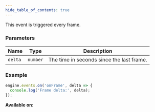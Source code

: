 ```yaml
---
hide_table_of_contents: true
---
```



This event is triggered every frame.

### Parameters

| Name    | Type     | Description                               |
| ------- | -------- | ----------------------------------------- |
| `delta` | `number` | The time in seconds since the last frame. |

### Example

```js
engine.events.on('onFrame', delta => {
  console.log('Frame delta:', delta);
});
```

**Available on:** <ClientTag /> <ServerTag />
